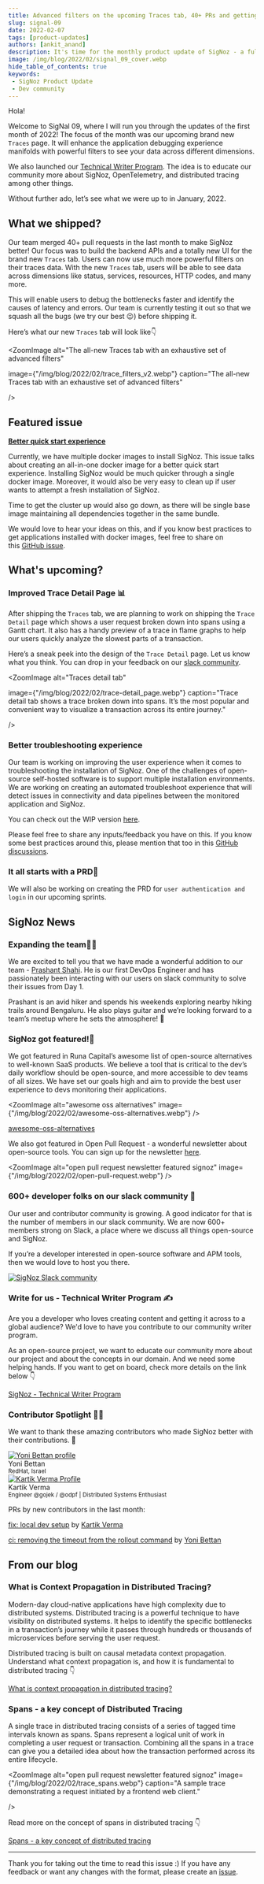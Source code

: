 ```yaml
---
title: Advanced filters on the upcoming Traces tab, 40+ PRs and getting featured - SigNal 09
slug: signal-09
date: 2022-02-07
tags: [product-updates]
authors: [ankit_anand]
description: It's time for the monthly product update of SigNoz - a full-stack open-source APM tool. Find out what we've been upto at SigNoz during January, 2022.
image: /img/blog/2022/02/signal_09_cover.webp
hide_table_of_contents: true
keywords:
 - SigNoz Product Update
 - Dev community
---
```

<head>
  <link rel="canonical" href="https://signoz.io/blog/community-update-09/"/>
</head>

Hola!

Welcome to SigNal 09, where I will run you through the updates of the first month of 2022! The focus of the month was our upcoming brand new `Traces` page. It will enhance the application debugging experience manifolds with powerful filters to see your data across different dimensions.


We also launched our [Technical Writer Program](https://signoz.io/technical-writer-program/). The idea is to educate our community more about SigNoz, OpenTelemetry, and distributed tracing among other things.

Without further ado, let’s see what we were up to in January, 2022.

## What we shipped?

Our team merged 40+ pull requests in the last month to make SigNoz better! Our focus was to build the backend APIs and a totally new UI for the brand new `Traces` tab. Users can now use much more powerful filters on their traces data. With the new `Traces` tab, users will be able to see data across dimensions like status, services, resources, HTTP codes, and many more.

This will enable users to debug the bottlenecks faster and identify the causes of latency and errors. Our team is currently testing it out so that we squash all the bugs (we try our best 😉) before shipping it.

Here’s what our new `Traces` tab will look like👇



<ZoomImage
   alt="The all-new Traces tab with an exhaustive set of advanced filters"
   
   image={"/img/blog/2022/02/trace_filters_v2.webp"}
   caption="The all-new Traces tab with an exhaustive set of advanced filters"
   
/>

## Featured issue

**[Better quick start experience](https://github.com/SigNoz/signoz/issues/649)**

Currently, we have multiple docker images to install SigNoz. This issue talks about creating an all-in-one docker image for a better quick start experience. Installing SigNoz would be much quicker through a single docker image. Moreover, it would also be very easy to clean up if user wants to attempt a fresh installation of SigNoz.

Time to get the cluster up would also go down, as there will be single base image maintaining all dependencies together in the same bundle.

We would love to hear your ideas on this, and if you know best practices to get applications installed with docker images, feel free to share on this [GitHub issue](https://github.com/SigNoz/signoz/issues/649).

## What's upcoming?

### Improved Trace Detail Page 📊

After shipping the `Traces` tab, we are planning to work on shipping the `Trace Detail` page which shows a user request broken down into spans using a Gantt chart. It also has a handy preview of a trace in flame graphs to help our users quickly analyze the slowest parts of a transaction. 

Here’s a sneak peek into the design of the `Trace Detail` page. Let us know what you think. You can drop in your feedback on our [slack community](https://signoz.io/slack).

<ZoomImage
   alt="Traces detail tab"
   
   image={"/img/blog/2022/02/trace-detail_page.webp"}
   caption="Trace detail tab shows a trace broken down into spans. It’s the most popular and convenient way to visualize a transaction across its entire journey."
   
/>

### Better troubleshooting experience

Our team is working on improving the user experience when it comes to troubleshooting the installation of SigNoz. One of the challenges of open-source self-hosted software is to support multiple installation environments. We are working on creating an automated troubleshoot experience that will detect issues in connectivity and data pipelines between the monitored application and SigNoz.

You can check out the WIP version [here](https://github.com/SigNoz/troubleshoot).

Please feel free to share any inputs/feedback you have on this. If you know some best practices around this, please mention that too in this [GitHub discussions](https://github.com/SigNoz/signoz/discussions/680).

### It all starts with a PRD📄

We will also be working on creating the PRD for `user authentication and login` in our upcoming sprints.

## SigNoz News

### Expanding the team🧔‍♂️

We are excited to tell you that we have made a wonderful addition to our team - [Prashant Shahi](https://www.linkedin.com/in/prashantshahi/). He is our first DevOps Engineer and has passionately been interacting with our users on slack community to solve their issues from Day 1.

Prashant is an avid hiker and spends his weekends exploring nearby hiking trails around Bengaluru. He also plays guitar and we’re looking forward to a team’s meetup where he sets the atmosphere! 🎸

### SigNoz got featured!📸

We got featured in Runa Capital’s awesome list of open-source alternatives to well-known SaaS products. We believe a tool that is critical to the dev’s daily workflow should be open-source, and more accessible to dev teams of all sizes. We have set our goals high and aim to provide the best user experience to devs monitoring their applications.

<ZoomImage
   alt="awesome oss alternatives"
   image={"/img/blog/2022/02/awesome-oss-alternatives.webp"}
/>

[awesome-oss-alternatives](https://github.com/RunaCapital/awesome-oss-alternatives)

We also got featured in Open Pull Request - a wonderful newsletter about open-source tools. You can sign up for the newsletter [here](https://openpullrequest.substack.com/).

<ZoomImage
   alt="open pull request newsletter featured signoz"
   image={"/img/blog/2022/02/open-pull-request.webp"}
/>

### 600+ developer folks on our slack community 🥳

Our user and contributor community is growing. A good indicator for that is the number of members in our slack community. We are now 600+ members strong on Slack, a place where we discuss all things open-source and SigNoz.

If you’re a developer interested in open-source software and APM tools, then we would love to host you there.

[![SigNoz Slack community](/img/blog/common/join_slack_cta.png)](https://signoz.io/slack)

### Write for us - Technical Writer Program ✍️

Are you a developer who loves creating content and getting it across to a global audience? We'd love to have you contribute to our community writer program.

As an open-source project, we want to educate our community more about our project and about the concepts in our domain. And we need some helping hands. If you want to get on board, check more details on the link below 👇

[SigNoz - Technical Writer Program](https://signoz.io/technical-writer-program/)

### Contributor Spotlight 🧑‍💻

We want to thank these amazing contributors who made SigNoz better with their contributions. 🤗

<div class="row">
    <div class="col col--6">
      <div class="avatar">
      <a
         class="avatar__photo-link avatar__photo avatar__photo--lg"
         href="https://github.com/ybettan"
      >
         <img
            alt="Yoni Bettan profile"
            image={"https://avatars.githubusercontent.com/u/29724509?v=4"
         />
      </a>
      <div class="avatar__intro">
         <div class="avatar__name">Yoni Bettan</div>
         <small class="avatar__subtitle">
            RedHat, Israel
         </small>
      </div>
      </div>
   </div>
    <div class="col col--6">
      <div class="avatar">
      <a
         class="avatar__photo-link avatar__photo avatar__photo--lg"
         href="https://github.com/krtkvrm"
      >
         <img
            alt="Kartik Verma Profile"
            image={"https://avatars.githubusercontent.com/u/3920286?v=4"
         />
      </a>
      <div class="avatar__intro">
         <div class="avatar__name">Kartik Verma</div>
         <small class="avatar__subtitle">
            Engineer @gojek / @odpf | Distributed Systems Enthusiast
         </small>
      </div>
      </div>
   </div>
</div>

<p></p>

PRs by new contributors in the last month:

[fix: local dev setup](https://github.com/SigNoz/signoz/pull/599) by [Kartik Verma](https://github.com/krtkvrm)

[ci: removing the timeout from the rollout command](https://github.com/SigNoz/signoz/pull/605) by [Yoni Bettan](https://github.com/ybettan)

## From our blog

### What is Context Propagation in Distributed Tracing?

Modern-day cloud-native applications have high complexity due to distributed systems. Distributed tracing is a powerful technique to have visibility on distributed systems. It helps to identify the specific bottlenecks in a transaction’s journey while it passes through hundreds or thousands of microservices before serving the user request.

Distributed tracing is built on causal metadata context propagation. Understand what context propagation is, and how it is fundamental to distributed tracing 👇

[What is context propagation in distributed tracing?](https://signoz.io/blog/context-propagation-in-distributed-tracing/)

### Spans - a key concept of Distributed Tracing

A single trace in distributed tracing consists of a series of tagged time intervals known as spans. Spans represent a logical unit of work in completing a user request or transaction. Combining all the spans in a trace can give you a detailed idea about how the transaction performed across its entire lifecycle.

<ZoomImage
   alt="open pull request newsletter featured signoz"
   image={"/img/blog/2022/02/trace_spans.webp"}
   caption="A sample trace demonstrating a request initiated by a frontend web client."
   
/>

Read more on the concept of spans in distributed tracing 👇

[Spans - a key concept of distributed tracing](https://signoz.io/blog/distributed-tracing-span/)

---

Thank you for taking out the time to read this issue :) If you have any feedback or want any changes with the format, please create an [issue](https://github.com/SigNoz/signoz/issues).
